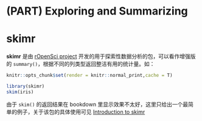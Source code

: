 

# (PART) Exploring and Summarizing {-}  


# skimr

**skimr** 是由 [rOpenSci project](https://github.com/ropensci) 开发的用于探索性数据分析的包，可以看作增强版的 `summary()`，根据不同的列类型返回整洁有用的统计量。如：  

```r
knitr::opts_chunk$set(render = knitr::normal_print,cache = T)
```


```r
library(skimr)
skim(iris)
```

由于 `skim()` 的返回结果在 bookdown 里显示效果不太好，这里只给出一个最简单的例子，关于该包的具体使用可见 [Introduction to skimr](https://qiushi.netlify.com/post/introduction-to-skimr/)  
